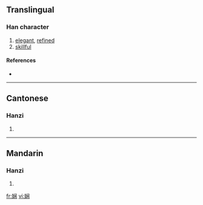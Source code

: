{{also|嫻}}
==Translingual==

===Han character===
{{Han char|rn=38|rad=女|as=07|sn=10|four=|canj=女中尸木 (VLSD)}}

# [[elegant]], [[refined]]
# [[skillful]]

====References====
* {{Han ref|kx=0263.251|hdz=21053.130|uh=5A34|ud=23092}}

----

==Cantonese==

===Hanzi===
{{yue-hanzi|jyut=|y=haan4}}

# {{defn|Cantonese}}

----

==Mandarin==

===Hanzi===
{{cmn-hanzi|tra=嫻|pin=[[xián]] ([[xian2]])|wg=hsien<sup>2</sup>}}

# {{defn|Mandarin}}

[[fr:娴]]
[[vi:娴]]